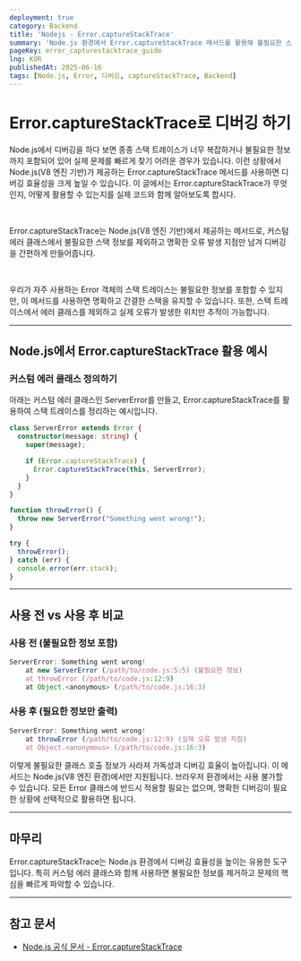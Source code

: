 ```yaml
---
deployment: true
category: Backend
title: 'Nodejs - Error.captureStackTrace'
summary: 'Node.js 환경에서 Error.captureStackTrace 메서드를 활용해 불필요한 스택 정보를 정리하고 디버깅을 간편하게 하는 방법을 알아봅니다.'
pageKey: error_capturestacktrace_guide
lng: KOR
publishedAt: 2025-06-16
tags: [Node.js, Error, 디버깅, captureStackTrace, Backend]
---
```


# Error.captureStackTrace로 디버깅 하기

Node.js에서 디버깅을 하다 보면 종종 스택 트레이스가 너무 복잡하거나 불필요한 정보까지 포함되어 있어 실제 문제를 빠르게 찾기 어려운 경우가 있습니다. 이런 상황에서 Node.js(V8 엔진 기반)가 제공하는 <codeline>Error.captureStackTrace</codeline> 메서드를 사용하면 디버깅 효율성을 크게 높일 수 있습니다. 이 글에서는 <codeline>Error.captureStackTrace</codeline>가 무엇인지, 어떻게 활용할 수 있는지를 실제 코드와 함께 알아보도록 합시다.

<br />

<codeline>Error.captureStackTrace</codeline>는 Node.js(V8 엔진 기반)에서 제공하는 메서드로, 커스텀 에러 클래스에서 불필요한 스택 정보를 제외하고 명확한 오류 발생 지점만 남겨 디버깅을 간편하게 만들어줍니다.

<br />

우리가 자주 사용하는 Error 객체의 스택 트레이스는 불필요한 정보를 포함할 수 있지만, 이 메서드를 사용하면 명확하고 간결한 스택을 유지할 수 있습니다. 또한, 스택 트레이스에서 에러 클래스를 제외하고 실제 오류가 발생한 위치만 추적이 가능합니다.

---

## Node.js에서 Error.captureStackTrace 활용 예시

### 커스텀 에러 클래스 정의하기

아래는 커스텀 에러 클래스인 <codeline>ServerError</codeline>를 만들고, <codeline>Error.captureStackTrace</codeline>를 활용하여 스택 트레이스를 정리하는 예시입니다.

```typescript title="captureStackTrace" showLineNumbers
class ServerError extends Error {
  constructor(message: string) {
    super(message);

    if (Error.captureStackTrace) {
      Error.captureStackTrace(this, ServerError);
    }
  }
}

function throwError() {
  throw new ServerError("Something went wrong!");
}

try {
  throwError();
} catch (err) {
  console.error(err.stack);
}
```

---

## 사용 전 vs 사용 후 비교

### 사용 전 (불필요한 정보 포함)

```typescript title="captureStackTrace" showLineNumbers
ServerError: Something went wrong!
    at new ServerError (/path/to/code.js:5:5) (불필요한 정보)
    at throwError (/path/to/code.js:12:9)
    at Object.<anonymous> (/path/to/code.js:16:3)
```

### 사용 후 (필요한 정보만 출력)

```typescript title="captureStackTrace" showLineNumbers
ServerError: Something went wrong!
    at throwError (/path/to/code.js:12:9) (실제 오류 발생 지점)
    at Object.<anonymous> (/path/to/code.js:16:3)
```

이렇게 불필요한 클래스 호출 정보가 사라져 가독성과 디버깅 효율이 높아집니다. 이 메서드는 Node.js(V8 엔진 환경)에서만 지원됩니다. 브라우저 환경에서는 사용 불가할 수 있습니다. 모든 Error 클래스에 반드시 적용할 필요는 없으며, 명확한 디버깅이 필요한 상황에 선택적으로 활용하면 됩니다.

---

## 마무리

 <codeline>Error.captureStackTrace</codeline>는 Node.js 환경에서 디버깅 효율성을 높이는 유용한 도구입니다. 특히 커스텀 에러 클래스와 함께 사용하면 불필요한 정보를 제거하고 문제의 핵심을 빠르게 파악할 수 있습니다. 

---

## 참고 문서

- [Node.js 공식 문서 - Error.captureStackTrace](https://nodejs.org/api/errors.html#errors_error_capturestacktrace_targetobject_constructoropt)

